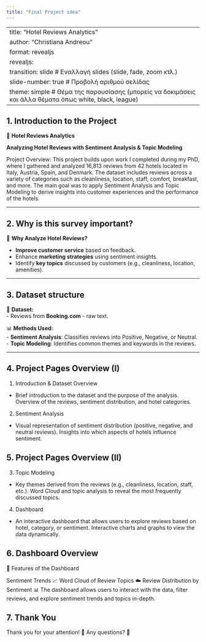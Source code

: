 ```yaml
---
title: "Final Project idea"
---
```


---
title: "Hotel Reviews Analytics"
author: "Christiana Andreou"
format: revealjs
revealjs:
  transition: slide   # Εναλλαγή slides (slide, fade, zoom κτλ.)
  slide-number: true  # Προβολή αριθμού σελίδας
  theme: simple       # Θέμα της παρουσίασης (μπορείς να δοκιμάσεις και άλλα θέματα όπως white, black, league)
---
  
## 1. Introduction to the Project
👋 **Hotel Reviews Analytics**  
 
**Analyzing Hotel Reviews with Sentiment Analysis & Topic Modeling**

Project Overview:
This project builds upon work I completed during my PhD, where I gathered and analyzed 16,813 reviews from 42 hotels located in Italy, Austria, Spain, and Denmark. The dataset includes reviews across a variety of categories such as cleanliness, location, staff, comfort, breakfast, and more.
The main goal was to apply Sentiment Analysis and Topic Modeling to derive insights into customer experiences and the performance of the hotels.

---

## 2. Why is this survey important?  
🏨 **Why Analyze Hotel Reviews?**  

- **Improve customer service** based on feedback.  
- Enhance **marketing strategies** using sentiment insights.  
- Identify **key topics** discussed by customers (e.g., cleanliness, location, amenities).  

---

## 3. Dataset structure 
📌 **Dataset:**  
- Reviews from **Booking.com** - raw text.

📊 **Methods Used:**  
- **Sentiment Analysis**: Classifies reviews into Positive, Negative, or Neutral.  
- **Topic Modeling**: Identifies common themes and keywords in the reviews.

---

## 4. Project Pages Overview (I)
1. Ιntroduction & Dataset Overview
- Brief introduction to the dataset and the purpose of the analysis.
Overview of the reviews, sentiment distribution, and hotel categories.


2. Sentiment Analysis
- Visual representation of sentiment distribution (positive, negative, and neutral reviews).
Insights into which aspects of hotels influence sentiment.


## 5. Project Pages Overview (II)
3. Topic Modeling
- Key themes derived from the reviews (e.g., cleanliness, location, staff, etc.).
Word Cloud and topic analysis to reveal the most frequently discussed topics.


4. Dashboard
- An interactive dashboard that allows users to explore reviews based on hotel, category, or sentiment.
Interactive charts and graphs to view the data dynamically.

## 6. Dashboard Overview
🎯 Features of the Dashboard

Sentiment Trends 📈
Word Cloud of Review Topics ☁️
Review Distribution by Sentiment 📊
The dashboard allows users to interact with the data, filter reviews, and explore sentiment trends and topics in-depth.

## 7. Thank You
Thank you for your attention! 🙏
Any questions? 💬


